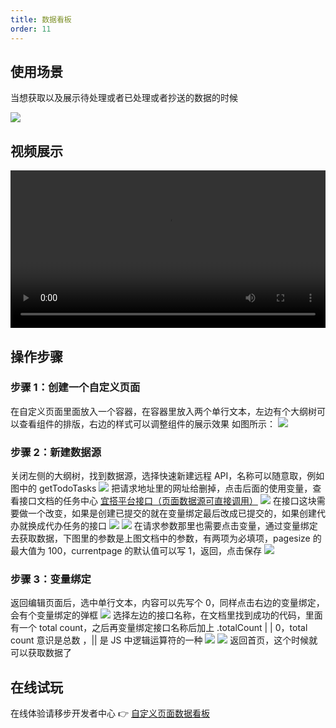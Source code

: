 ```yaml
---
title: 数据看板
order: 11
---
```


## 使用场景

当想获取以及展示待处理或者已处理或者抄送的数据的时候

![](https://img.alicdn.com/imgextra/i3/O1CN01dfgNKa1lVRMgdaDLm_!!6000000004824-2-tps-1391-910.png_.webp)

## 视频展示

<video width="100%" controls>
  <source
    src="https://cloud.video.taobao.com/play/u/21588855/p/1/d/hd/e/6/t/1/312431885171.mp4?auth_key=YXBwX2tleT04MDAwMDAwMTImYXV0aF9pbmZvPXsidGltZXN0YW1wRW5jcnlwdGVkIjoiMDFlNzBmYTViOTIyYjcyZGEwNmRjZDM4OTVjMjE0YzQifSZkdXJhdGlvbj0mdGltZXN0YW1wPTE2NDc1MjA2MDA="
    type="video/mp4"
  ></source>
</video>

## 操作步骤

### 步骤 1：创建一个自定义页面

在自定义页面里面放入一个容器，在容器里放入两个单行文本，左边有个大纲树可以查看组件的排版，右边的样式可以调整组件的展示效果
如图所示：
![](https://img.alicdn.com/imgextra/i1/O1CN013tsiuu1WFfULsyixG_!!6000000002759-2-tps-1767-922.png_.webp)

### 步骤 2：新建数据源

关闭左侧的大纲树，找到数据源，选择快速新建远程 API，名称可以随意取，例如图中的 getTodoTasks
![](https://img.alicdn.com/imgextra/i1/O1CN0199BdOz1mDPO30SYDL_!!6000000004920-2-tps-1807-906.png_.webp)
把请求地址里的网址给删掉，点击后面的使用变量，查看接口文档的任务中心
[宜搭平台接口（页面数据源可直接调用）](https://www.yuque.com/yida/support/aql605?view=doc_embed&inner=Z6LX4)
![](https://img.alicdn.com/imgextra/i2/O1CN01V6aCSX1F19T8M3KQA_!!6000000000426-2-tps-1764-913.png_.webp)
在接口这块需要做一个改变，如果是创建已提交的就在变量绑定最后改成已提交的，如果创建代办就换成代办任务的接口
![](https://img.alicdn.com/imgextra/i2/O1CN01LjJ5V01b0A9rQItYW_!!6000000003402-2-tps-1035-714.png_.webp)
![](https://img.alicdn.com/imgextra/i4/O1CN01qg6eSk28QcMFEvZ75_!!6000000007927-2-tps-1822-956.png_.webp)
在请求参数那里也需要点击变量，通过变量绑定去获取数据，下图里的参数是上图文档中的参数，有两项为必填项，pagesize 的最大值为 100，currentpage 的默认值可以写 1，返回，点击保存
![](https://img.alicdn.com/imgextra/i1/O1CN01ydVpKC1cdNgvzF9XB_!!6000000003623-2-tps-1037-713.png_.webp)

### 步骤 3：变量绑定

返回编辑页面后，选中单行文本，内容可以先写个 0，同样点击右边的变量绑定，会有个变量绑定的弹框
![](https://img.alicdn.com/imgextra/i4/O1CN01wEoCT31tO7y5b2KmS_!!6000000005891-2-tps-1758-906.png_.webp)
选择左边的接口名称，在文档里找到成功的代码，里面有一个 total count，之后再变量绑定接口名称后加上 .totalCount | | 0，total count 意识是总数 ，|| 是 JS 中逻辑运算符的一种
![](https://img.alicdn.com/imgextra/i4/O1CN01rHpJ4L1W0YQ92caa1_!!6000000002726-2-tps-1031-705.png_.webp)
![](https://img.alicdn.com/imgextra/i2/O1CN01YbEeyv23FYiJaUCjC_!!6000000007226-2-tps-1022-863.png_.webp)
返回首页，这个时候就可以获取数据了

## 在线试玩

在线体验请移步开发者中心 👉 [自定义页面数据看板](https://www.aliwork.com/developer/custom-lookPage)
